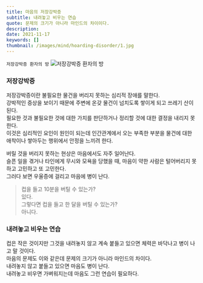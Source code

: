 ```yaml
---
title: 마음의 저장강박증
subtitle: 내려놓고 비우는 연습
quote: 문제의 크기가 아니라 마인드의 차이이다.
description: 
date: 2021-11-17
keywords: []
thumbnail: /images/mind/hoarding-disorder/1.jpg
---
```


`저장강박증 환자의 방`
![저장강박증 환자의 방](/images/mind/hoarding-disorder/1.jpg)

### 저장강박증
저장강박증이란 불필요한 물건을 버리지 못하는 심리적 장애를 말한다.  
강박적인 증상을 보이기 때문에 주변에 온갖 물건이 넘치도록 쌓이게 되고 쓰레기 산이 된다.  
필요한 것과 불필요한 것에 대한 가치를 판단하거나 정리할 것에 대한 결정을 내리지 못한다.  
이것은 심리적인 요인이 원인이 되는데 인간관계에서 오는 부족한 부분을 물건에 대한 애착이나 쌓아두는 행위에서 안정을 느끼려 한다.  
  
버릴 것을 버리지 못하는 현상은 마음에서도 자주 일어난다.  
슬픈 일을 겪거나 타인에게 무시와 모욕을 당했을 때, 마음이 약한 사람은 털어버리지 못하고 고민하고 또 고민한다.  
그러다 보면 우울증에 걸리고 마음에 병이 난다.  

> 컵을 들고 10분을 버틸 수 있는가?  
> 있다.  
> 그렇다면 컵을 들고 한 달을 버틸 수 있는가?  
> 아니다.

### 내려놓고 비우는 연습
컵은 작은 것이지만 그것을 내려놓지 않고 계속 붙들고 있으면 체력은 바닥나고 병이 나고 말 것이다.  
마음의 문제도 이와 같은데 문제의 크기가 아니라 마인드의 차이다.  
내려놓지 않고 붙들고 있으면 마음도 병이 난다.  
내려놓고 비우면 가벼워지는데 마음도 그런 연습이 필요하다.
